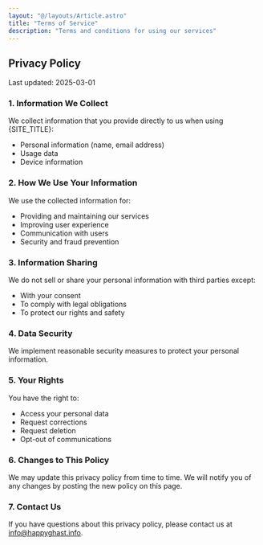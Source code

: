 ```yaml
---
layout: "@/layouts/Article.astro"
title: "Terms of Service"
description: "Terms and conditions for using our services"
---
```


<PageHeadline title={frontmatter.title} />

## Privacy Policy

Last updated: 2025-03-01

### 1. Information We Collect

We collect information that you provide directly to us when using {SITE_TITLE}:
- Personal information (name, email address)
- Usage data
- Device information

### 2. How We Use Your Information

We use the collected information for:
- Providing and maintaining our services
- Improving user experience
- Communication with users
- Security and fraud prevention

### 3. Information Sharing

We do not sell or share your personal information with third parties except:
- With your consent
- To comply with legal obligations
- To protect our rights and safety

### 4. Data Security

We implement reasonable security measures to protect your personal information.

### 5. Your Rights

You have the right to:
- Access your personal data
- Request corrections
- Request deletion
- Opt-out of communications

### 6. Changes to This Policy

We may update this privacy policy from time to time. We will notify you of any changes by posting the new policy on this page.

### 7. Contact Us

If you have questions about this privacy policy, please contact us at info@happyghast.info.
